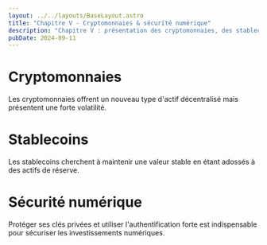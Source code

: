 ```yaml
---
layout: ../../layouts/BaseLayout.astro
title: "Chapitre V - Cryptomonnaies & sécurité numérique"
description: "Chapitre V : présentation des cryptomonnaies, des stablecoins et de la sécurité numérique."
pubDate: 2024-09-11
---
```


# Cryptomonnaies
Les cryptomonnaies offrent un nouveau type d'actif décentralisé mais présentent une forte volatilité.

# Stablecoins
Les stablecoins cherchent à maintenir une valeur stable en étant adossés à des actifs de réserve.

# Sécurité numérique
Protéger ses clés privées et utiliser l'authentification forte est indispensable pour sécuriser les investissements numériques.
